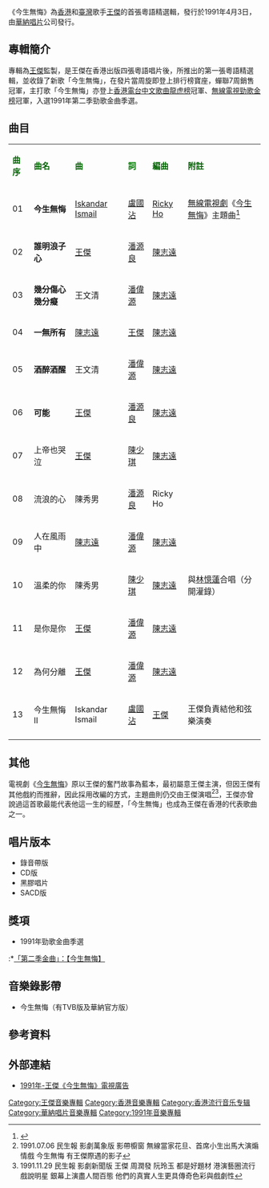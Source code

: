 {{Infobox album <!-- See Wikipedia:WikiProject_Albums -->
| name       = 今生無悔
| type       = [[精選輯|精選輯]]
| artist     = [[王傑_(歌手)|王傑]]
| cover      = Dave_wang_a.jpg
<!-- 未知參數 | background = orange -->
| released   = 1991年4月3日
| recorded   = 1988年7月－1991年初
| genre      = [[粵語流行音樂|粵語流行音樂]]
| label      = [[華納唱片|華納唱片]]
| prev_title = [[為了愛夢一生|為了愛夢一生]]
| prev_year  = 1991 <!-- 1月1日 -->
| next_title = [[忘記你不如忘記自己|忘記你不如忘記自己]]
| next_year  = 1991 <!-- 7月11日 -->
}}
《今生無悔》為[[香港|香港]]和[[中華民國|臺灣]]歌手[[王傑_(歌手)|王傑]]的首張粵語精選輯，發行於1991年4月3日，由[[華納唱片|華納唱片]]公司發行。

==專輯簡介==
專輯為[[王傑_(歌手)|王傑]]監製，是王傑在香港出版四張粵語唱片後，所推出的第一張粵語精選輯，並收錄了新歌「今生無悔」，在發片當周旋即登上排行榜寶座，蟬聯7周銷售冠軍，主打歌「今生無悔」亦登上[[香港電台|香港電台]][[中文歌曲龍虎榜|中文歌曲龍虎榜]]冠軍、[[無線電視|無線電視]][[勁歌金榜|勁歌金榜]]冠軍，入選1991年第二季勁歌金曲季選。

==曲目==
{| class="wikitable"
|-
| <font color=darkgreen>'''曲序'''</font> || <font color=darkgreen>'''曲名'''</font> || <font color=darkgreen>'''曲'''</font> || <font color=green>'''詞'''</font> || <font color=darkgreen>'''編曲'''</font> || <font color=darkgreen>'''附註'''</font> 
|-
| 01 || '''今生無悔''' || [[伊斯干達伊斯邁|Iskandar Ismail]] || [[盧國沾|盧國沾]] || [[何國傑|Ricky Ho]] || [[無線電視劇|無線電視劇]]《[[今生無悔_(無綫電視劇)|今生無悔]]》主題曲<ref>{{cite news |language = 中文 |url = https://hk.on.cc/hk/bkn/cnt/entertainment/20160621/bkn-20160621003330107-0621_00862_001.html |title = 盧國沾《今生無悔》知足莫強求 |publisher = 東方日報 |date = 2016-06-21 |access-date = 2019-10-08 |archive-url = https://web.archive.org/web/20191001043520/https://hk.on.cc/hk/bkn/cnt/entertainment/20160621/bkn-20160621003330107-0621_00862_001.html |archive-date = 2019-10-01 |dead-url = no }}</ref>
|-
| 02 || '''誰明浪子心''' || [[王傑_(歌手)|王傑]] || [[潘源良|潘源良]] || [[陳志遠|陳志遠]] ||
|-
| 03 || '''幾分傷心幾分癡''' || 王文清 || [[潘偉源|潘偉源]] || [[陳志遠|陳志遠]] || 
|-
| 04 || '''一無所有'''  ||[[陳志遠|陳志遠]] || [[王傑_(歌手)|王傑]] || [[陳志遠|陳志遠]] || 
|-
| 05 || '''酒醉酒醒''' || 王文清 || [[潘偉源|潘偉源]] || [[陳志遠|陳志遠]] || 
|-
| 06 || '''可能''' || [[王傑_(歌手)|王傑]] || [[潘源良|潘源良]] ||[[陳志遠|陳志遠]]  || 
|-
| 07 || 上帝也哭泣 || [[王傑_(歌手)|王傑]]|| [[陳少琪|陳少琪]] || [[陳志遠|陳志遠]] || 
|-
| 08 || 流浪的心 || 陳秀男 || [[潘源良|潘源良]] || Ricky Ho || 
|-
| 09 || 人在風雨中 || [[陳志遠|陳志遠]] || [[潘偉源|潘偉源]] || [[陳志遠|陳志遠]] || 
|-
| 10 || 溫柔的你 || 陳秀男 || [[陳少琪|陳少琪]]  ||[[陳志遠|陳志遠]] || 與[[林憶蓮|林憶蓮]]合唱（分開灌錄）
|-
| 11 || 是你是你 || [[王傑_(歌手)|王傑]] || [[潘偉源|潘偉源]]  ||[[陳志遠|陳志遠]] || 
|-
| 12 || 為何分離 || [[王傑_(歌手)|王傑]] || [[潘偉源|潘偉源]]  ||[[陳志遠|陳志遠]] || 
|-
| 13 || 今生無悔II || Iskandar Ismail || [[盧國沾|盧國沾]]  ||[[王傑_(歌手)|王傑]] || 王傑負責結他和弦樂演奏
|-
|}

== 其他 ==
電視劇《[[今生無悔_(無綫電視劇)|今生無悔]]》原以王傑的奮鬥故事為藍本，最初屬意王傑主演，但因王傑有其他戲約而推辭，因此採用改編的方式，主題曲則仍交由王傑演唱<ref>1991.07.06 民生報 影劇萬象版 影帶櫥窗 無線當家花旦、首席小生出馬大演煽情戲 今生無悔 有王傑際遇的影子</ref><ref>1991.11.29 民生報 影劇新聞版 王傑 周潤發 阮玲玉 都是好題材 港演藝圈流行戲說明星 銀幕上演盡人間百態 他們的真實人生更具傳奇色彩與戲劇性</ref>，王傑亦曾說過這首歌最能代表他這一生的經歷，「今生無悔」也成為王傑在香港的代表歌曲之一。

== 唱片版本 ==
* 錄音帶版
* CD版
* 黑膠唱片
* SACD版

== 獎項 ==
* 1991年勁歌金曲季選
:*[http://v.youku.com/v_show/id_XNjM0NzgyNjgw.html?f=22504328 「第二季金曲」：【今生無悔】]{{Wayback|url=http://v.youku.com/v_show/id_XNjM0NzgyNjgw.html?f=22504328 |date=20191012155513 }}

== 音樂錄影帶 ==
* 今生無悔（有TVB版及華納官方版）

== 參考資料 ==
{{reflist}}

== 外部連結 ==
* [https://www.youtube.com/watch?v=L0plZH7dG_k 1991年-王傑《今生無悔》電視廣告]{{Wayback|url=https://www.youtube.com/watch?v=L0plZH7dG_k |date=20160324122420 }}
{{王傑 (歌手)}}

[[Category:王傑音樂專輯|Category:王傑音樂專輯]]
[[Category:香港音樂專輯|Category:香港音樂專輯]]
[[Category:香港流行音乐专辑|Category:香港流行音乐专辑]]
[[Category:華納唱片音樂專輯|Category:華納唱片音樂專輯]]
[[Category:1991年音樂專輯|Category:1991年音樂專輯]]